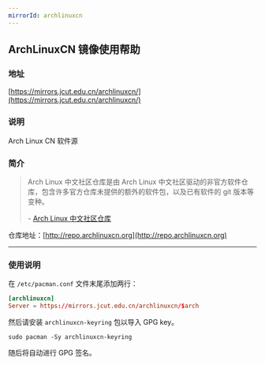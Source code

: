 ```yaml
---
mirrorId: archlinuxcn
---
```


## ArchLinuxCN 镜像使用帮助

### 地址

[https://mirrors.jcut.edu.cn/archlinuxcn/](https://mirrors.jcut.edu.cn/archlinuxcn/)

### 说明

Arch Linux CN 软件源

### 简介

> Arch Linux 中文社区仓库是由 Arch Linux 中文社区驱动的非官方软件仓库，包含许多官方仓库未提供的额外的软件包，以及已有软件的 git 版本等变种。
>
> \- [Arch Linux 中文社区仓库](https://www.archlinuxcn.org/archlinux-cn-repo-and-mirror/)

仓库地址：[http://repo.archlinuxcn.org](http://repo.archlinuxcn.org)

---

### 使用说明
在 `/etc/pacman.conf` 文件末尾添加两行：

```toml
[archlinuxcn]
Server = https://mirrors.jcut.edu.cn/archlinuxcn/$arch
```
然后请安装 `archlinuxcn-keyring` 包以导入 GPG key。

```shell
sudo pacman -Sy archlinuxcn-keyring
```

随后将自动进行 GPG 签名。
